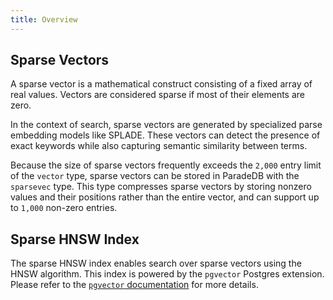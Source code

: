 ```yaml
---
title: Overview
---
```


## Sparse Vectors

A sparse vector is a mathematical construct consisting of a fixed array of real values. Vectors are considered sparse if most of
their elements are zero.

In the context of search, sparse vectors are generated by specialized parse embedding models like SPLADE. These vectors can detect the presence of exact keywords while also capturing
semantic similarity between terms.

Because the size of sparse vectors frequently exceeds the `2,000` entry limit of the `vector` type, sparse vectors can be stored in ParadeDB with the `sparsevec` type. This type compresses sparse vectors by storing nonzero values and their positions rather
than the entire vector, and can support up to `1,000` non-zero entries.

## Sparse HNSW Index

The sparse HNSW index enables search over sparse vectors using the HNSW algorithm. This index is powered by the `pgvector`
Postgres extension. Please refer to the [`pgvector` documentation](https://github.com/pgvector/pgvector?tab=readme-ov-file#sparse-vectors) for more details.
